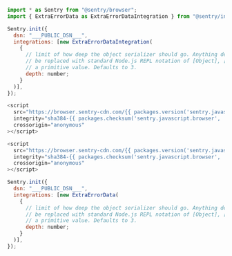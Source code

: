 ```javascript {tabTitle: JavaScript}
import * as Sentry from "@sentry/browser";
import { ExtraErrorData as ExtraErrorDataIntegration } from "@sentry/integrations";

Sentry.init({
  dsn: "___PUBLIC_DSN___",
  integrations: [new ExtraErrorDataIntegration(
    {
      // limit of how deep the object serializer should go. Anything deeper than limit will
      // be replaced with standard Node.js REPL notation of [Object], [Array], [Function] or
      // a primitive value. Defaults to 3.
      depth: number;
    }
  )],
});
```

```javascript {tabTitle: CDN}
<script
  src="https://browser.sentry-cdn.com/{{ packages.version('sentry.javascript.browser') }}/bundle.min.js"
  integrity="sha384-{{ packages.checksum('sentry.javascript.browser', 'bundle.min.js', 'sha384-base64') }}"
  crossorigin="anonymous"
></script>

<script
  src="https://browser.sentry-cdn.com/{{ packages.version('sentry.javascript.browser') }}/extraerrordata.min.js"
  integrity="sha384-{{ packages.checksum('sentry.javascript.browser', 'extraerrordata.min.js', 'sha384-base64') }}"
  crossorigin="anonymous"
></script>

Sentry.init({
  dsn: "___PUBLIC_DSN___",
  integrations: [new ExtraErrorData(
    {
      // limit of how deep the object serializer should go. Anything deeper than limit will
      // be replaced with standard Node.js REPL notation of [Object], [Array], [Function] or
      // a primitive value. Defaults to 3.
      depth: number;
    }
  )],
});
```

